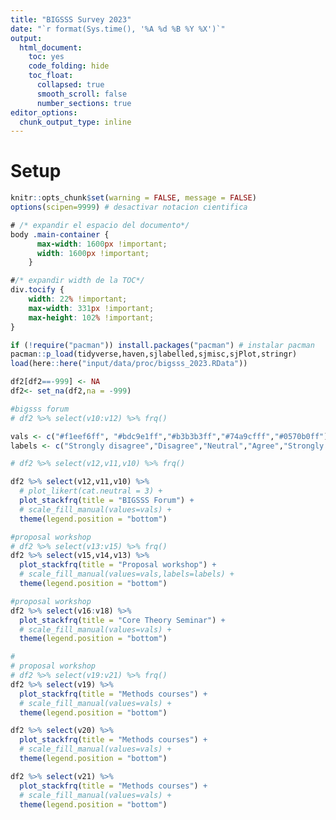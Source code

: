 ```yaml
---
title: "BIGSSS Survey 2023"
date: "`r format(Sys.time(), '%A %d %B %Y %X')`"
output: 
  html_document: 
    toc: yes
    code_folding: hide
    toc_float: 
      collapsed: true
      smooth_scroll: false
      number_sections: true
editor_options: 
  chunk_output_type: inline
---
```


# Setup

```r
knitr::opts_chunk$set(warning = FALSE, message = FALSE)
options(scipen=9999) # desactivar notacion cientifica
```

```css
# /* expandir el espacio del documento*/
body .main-container {
      max-width: 1600px !important;
      width: 1600px !important;
    }

#/* expandir width de la TOC*/
div.tocify {
    width: 22% !important;
    max-width: 331px !important;
    max-height: 102% !important;
}
```

```r
if (!require("pacman")) install.packages("pacman") # instalar pacman
pacman::p_load(tidyverse,haven,sjlabelled,sjmisc,sjPlot,stringr)
load(here::here("input/data/proc/bigsss_2023.RData"))

df2[df2==-999] <- NA 
df2<- set_na(df2,na = -999)

#bigsss forum
# df2 %>% select(v10:v12) %>% frq()

vals <- c("#f1eef6ff", "#bdc9e1ff","#b3b3b3ff","#74a9cfff","#0570b0ff")
labels <- c("Strongly disagree","Disagree","Neutral","Agree","Strongly agree")

# df2 %>% select(v12,v11,v10) %>% frq()

df2 %>% select(v12,v11,v10) %>%
  # plot_likert(cat.neutral = 3) + 
  plot_stackfrq(title = "BIGSSS Forum") +
  # scale_fill_manual(values=vals) +
  theme(legend.position = "bottom") 

#proposal workshop
# df2 %>% select(v13:v15) %>% frq()
df2 %>% select(v15,v14,v13) %>%
  plot_stackfrq(title = "Proposal workshop") + 
  # scale_fill_manual(values=vals,labels=labels) +
  theme(legend.position = "bottom")

#proposal workshop
df2 %>% select(v16:v18) %>%
  plot_stackfrq(title = "Core Theory Seminar") + 
  # scale_fill_manual(values=vals) +  
  theme(legend.position = "bottom")

# 
# proposal workshop
# df2 %>% select(v19:v21) %>% frq()
df2 %>% select(v19) %>%
  plot_stackfrq(title = "Methods courses") + 
  # scale_fill_manual(values=vals) +
  theme(legend.position = "bottom")

df2 %>% select(v20) %>%
  plot_stackfrq(title = "Methods courses") + 
  # scale_fill_manual(values=vals) +
  theme(legend.position = "bottom")

df2 %>% select(v21) %>%
  plot_stackfrq(title = "Methods courses") + 
  # scale_fill_manual(values=vals) +
  theme(legend.position = "bottom")
```






